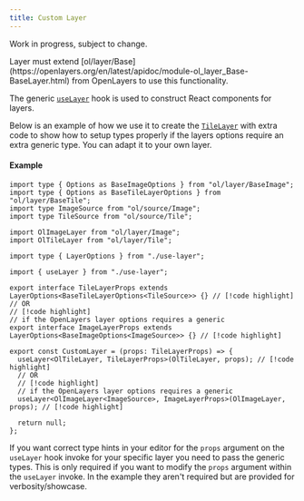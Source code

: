 ```yaml
---
title: Custom Layer
---
```


<Callout type="warn">Work in progress, subject to change.</Callout>

<Callout type="info">
  Layer must extend
  [ol/layer/Base](https://openlayers.org/en/latest/apidoc/module-ol_layer_Base-BaseLayer.html) from
  OpenLayers to use this functionality.
</Callout>

The generic [`useLayer`](../API-Reference/openlayers/layer/use-layer.mdx) hook
is used to construct React components for layers.

Below is an example of how we use it to create the
[`TileLayer`](../API-Reference/openlayers/layer/tile-layer.mdx)
with extra code to show how to setup types properly if the layers options require an extra generic type.
You can adapt it to your own layer.

#### Example

```tsx title="custom-layer.tsx"
import type { Options as BaseImageOptions } from "ol/layer/BaseImage";
import type { Options as BaseTileLayerOptions } from "ol/layer/BaseTile";
import type ImageSource from "ol/source/Image";
import type TileSource from "ol/source/Tile";

import OlImageLayer from "ol/layer/Image";
import OlTileLayer from "ol/layer/Tile";

import type { LayerOptions } from "./use-layer";

import { useLayer } from "./use-layer";

export interface TileLayerProps extends LayerOptions<BaseTileLayerOptions<TileSource>> {} // [!code highlight]
// OR
// [!code highlight]
// if the OpenLayers layer options requires a generic
export interface ImageLayerProps extends LayerOptions<BaseImageOptions<ImageSource>> {} // [!code highlight]

export const CustomLayer = (props: TileLayerProps) => {
  useLayer<OlTileLayer, TileLayerProps>(OlTileLayer, props); // [!code highlight]
  // OR
  // [!code highlight]
  // if the OpenLayers layer options requires a generic
  useLayer<OlImageLayer<ImageSource>, ImageLayerProps>(OlImageLayer, props); // [!code highlight]

  return null;
};
```

If you want correct type hints in your editor for the `props` argument on the `useLayer` hook invoke
for your specific layer you need to pass the generic types.
This is only required if you want to modify the `props` argument within the `useLayer` invoke.
In the example they aren't required but are provided for verbosity/showcase.

